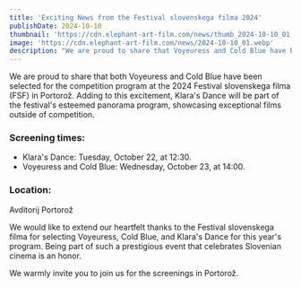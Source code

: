 ```yaml
---
title: 'Exciting News from the Festival slovenskega filma 2024'
publishDate: 2024-10-10
thumbnail: 'https://cdn.elephant-art-film.com/news/thumb_2024-10-10_01.webp'
image: 'https://cdn.elephant-art-film.com/news/2024-10-10_01.webp'
description: "We are proud to share that Voyeuress and Cold Blue have been selected to the competition programme and that Klara's Dance has been selected to panorama programme at the FSF 2024."
---
```


We are proud to share that both Voyeuress and Cold Blue have been selected for the competition program at the 2024 Festival slovenskega filma (FSF) in Portorož. Adding to this excitement, Klara's Dance will be part of the festival's esteemed panorama program, showcasing exceptional films outside of competition.

### Screening times:
- Klara's Dance: Tuesday, October 22, at 12:30.
- Voyeuress and Cold Blue: Wednesday, October 23, at 14:00.

### Location:
Avditorij Portorož

We would like to extend our heartfelt thanks to the Festival slovenskega filma for selecting Voyeuress, Cold Blue, and Klara's Dance for this year's program. Being part of such a prestigious event that celebrates Slovenian cinema is an honor.

We warmly invite you to join us for the screenings in Portorož.
